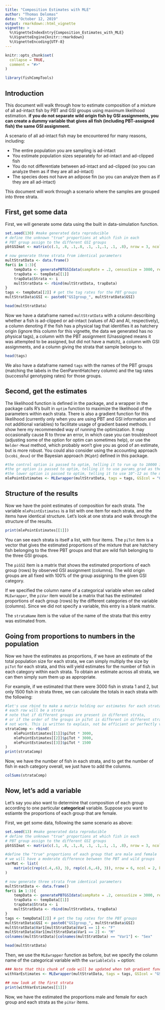 ```yaml
---
title: "Composition Estimates with MLE"
author: "Thomas Delomas"
date: "October 12, 2019"
output: rmarkdown::html_vignette
vignette: >
  %\VignetteIndexEntry{Composition_Estimates_with_MLE}
  %\VignetteEngine{knitr::rmarkdown}
  %\VignetteEncoding{UTF-8}
---
```


```r
knitr::opts_chunk$set(
  collapse = TRUE,
  comment = "#>"
)
```

```r
library(fishCompTools)
```

## Introduction
This document will walk through how to estimate composition of a mixture of all ad-intact fish by PBT and GSI groups using maximum likelihood estimation. **if you do not separate wild origin fish by GSI assignments, you can create a dummy variable that gives all fish  (including PBT-assigned fish) the same GSI assignment.**


A scenario of all ad-intact fish may be encountered for many reasons, including:

* The entire population you are sampling is ad-intact
* You estimate population sizes separately for ad-intact and ad-clipped fish
* You do not differentiate between ad-intact and ad-clipped (so you can analyze them as if they are all ad-intact)
* The species does not have an adipose fin (so you can analyze them as if they are all ad-intact)

This document will work through a scenario where the samples are grouped into three strata.

## First, get some data
First, we will generate some data using the built in data-simulation function.

```r
set.seed(130) #make generated data reproducible
# define the unknown "true" proportions at which fish in each
# PBT group assign to the different GSI groups
pbtGSImat <- matrix(c(.1, .8, .1,.8, .1, .1,.1, .1, .8), nrow = 3, ncol = 3, byrow = TRUE)

# now generate three strata from identical parameters
multStratData <- data.frame()
for(i in 1:3){
	tempData <- generatePBTGSIdata(sampRate = .2, censusSize = 3000, relSizePBTgroups = c(1,2,3), tagRates = c(.8, .85,.9), physTagRates = 0, true_clipped = 0, true_noclip_H = .4, true_wild = .6, relSizeGSIgroups = c(1,2,1), PBT_GSI_calls = pbtGSImat)
	trapData <- tempData[[1]]
	trapData$Strata <- i
	multStratData <- rbind(multStratData, trapData)
}
tags <- tempData[[2]] # get the tag rates for the PBT groups
multStratData$GSI <- paste0("GSIgroup_", multStratData$GSI)

head(multStratData)
```

Now we have a dataframe named `multStratData` with a column describing whether a fish is ad-clipped or ad-intact (values of AD and AI, respectively), a column denoting if the fish has a physical tag that identifies it as hatchery origin (ignore this column for this vignette, the data we generated has no physical tags), a column with the PBT assignment (Unassigned means it was attempted to be assigned, but did not have a match), a column with GSI assignments, and a column giving the strata that sample belongs to.

```r
head(tags)
```

We also have a dataframe named `tags` with the names of the PBT groups (matching the labels in the GenParentHatchery column) and the tag rates (successful genotyping rates) for those groups. 

## Second, get the estimates
The likelihood function is defined in the package, and a wrapper in the package calls R's built in `optim` function to maximize the likelihood of the parameters within each strata. There is also a gradient function for this likelihood (currently only when you are using PBT and GSI information and not additional variables) to facilitate usage of gradient based methods. I show here my recommended way of running the optimization. It may occasionally cause R to throw an error, in which case you can troubleshoot (adjusting some of the option for optim can sometimes help), or use the `Nelder-Mead` method, which probably won't give you as good of an estimate, but is more robust. You could also consider using the accounting approach (`scobi_deux`) or the Bayesian approach (`MCpbt`) defined in this package.


```r
#the control option is passed to optim, telling it to run up to 10000 iterations
#the gr option is passed to optim, telling it to use params_grad as the gradient function
#the lower option is passed to optim, telling it to use 10^-12 as the minimum value to try for any parameter
mlePointEstimates <- MLEwrapper(multStratData, tags = tags, GSIcol = "GSI", PBTcol = "GenParentHatchery", strataCol = "Strata", adFinCol = "AdClip", AI = TRUE, optimMethod = "L-BFGS-B", variableCols = NULL, gr = params_grad, lower=10^-12, control = list(maxit=10000))
```

## Structure of the results
Now we have the point estimates of composition for each strata. The variable `mlePointEstimates` is a list with one item for each strata, and the items have identical structure. Let's look at one strata and walk through the structure of the results.
```r
print(mlePointEstimates[[1]])
```

You can see each strata is itself a list, with four items. The `piTot` item is a vector that gives the estimated proportions of the mixture that are hatchery fish belonging to the three PBT groups and that are wild fish belonging to the three GSI groups.

The `piGSI` item is a matrix that shows the estimated proportions of each group (rows) by observed GSI assignment (columns). The wild origin groups are all fixed with 100% of the group assigning to the given GSI category. 

If we specified the column name of a categorical variable when we called `MLEwrapper`, the `piVar` item would be a matrix that has the estimated proportions of each group (rows) by the different categories of the variable (columns). Since we did not specify a variable, this entry is a blank matrix.

The `strataName` item is the value of the name of the strata that this entry was estimated from.

## Going from proportions to numbers in the population

Now we have the estimates as proportions, if we have an estimate of the total population size for each strata, we can simply multiply the size by `piTot` for each strata, and this will yield estimates for the number of fish in each category within each strata. To obtain an estimate across all strata, we can then simply sum them up as appropriate.

For example, if we estimated that there were 3000 fish in strata 1 and 2, but only 1500 fish in strata three, we can calculate the totals in each strata with the following:

```r
#let's use rbind to make a matrix holding our estimates for each strata
# each row will be a strata
# note that if different groups are present in different strata,
# or if the order of the groups in piTot is different in different strata, the below code will
# not work. This is written to explain, not be efficient or perfectly versatile.
strataComp <- rbind(
	mlePointEstimates[[1]]$piTot * 3000,
	mlePointEstimates[[2]]$piTot * 3000,
	mlePointEstimates[[3]]$piTot * 1500
)
print(strataComp)
```
Now, we have the number of fish in each strata, and to get the number of fish in each category overall, we just have to add the columns.

```r
colSums(strataComp)
```


## Now, let's add a variable

Let's say you also want to determine that composition of each group according to one particular **categorical** variable. Suppose you want to estiamte the proportions of each group that are female.

First, we get some data, following the same scenario as above:

```r
set.seed(13) #make generated data reproducible
# define the unknown "true" proportions at which fish in each
# PBT group assign to the different GSI groups
pbtGSImat <- matrix(c(.1, .8, .1,.8, .1, .1,.1, .1, .8), nrow = 3, ncol = 3, byrow = TRUE)

#define the "true" proportions of each group that are male and female
# we will have a moderate difference between the PBT and wild groups
varMat <- list(
	matrix(c(rep(c(.4,.6), 3), rep(c(.6,.4), 3)), nrow = 6, ncol = 2, byrow = TRUE)
)

# now generate three strata from identical parameters
multStratData <- data.frame()
for(i in 1:3){
	tempData <- generatePBTGSIdata(sampRate = .2, censusSize = 3000, relSizePBTgroups = c(1,2,3), tagRates = c(.8, .85,.9), physTagRates = 0, true_clipped = 0, true_noclip_H = .4, true_wild = .6, relSizeGSIgroups = c(1,2,1), PBT_GSI_calls = pbtGSImat, varMatList = varMat)
	trapData <- tempData[[1]]
	trapData$Strata <- i
	multStratData <- rbind(multStratData, trapData)
}
tags <- tempData[[2]] # get the tag rates for the PBT groups
multStratData$GSI <- paste0("GSIgroup_", multStratData$GSI)
multStratData$Var1[multStratData$Var1 == 1] <- "F"
multStratData$Var1[multStratData$Var1 == 2] <- "M"
colnames(multStratData)[colnames(multStratData) == "Var1"] <- "Sex"

head(multStratData)
```

Then, we use the `MLEwrapper` function as before, but we specify the column name of the categorical variable with the `variableCols = ` option:

```r
### Note that this chunk of code will be updated when teh gradient function including an additional variable is written
withVarEstimates <- MLEwrapper(multStratData, tags = tags, GSIcol = "GSI", PBTcol = "GenParentHatchery", strataCol = "Strata", adFinCol = "AdClip", AI = TRUE, optimMethod = "Nelder-Mead", variableCols = "Sex", control = list(maxit=5000))

## now look at the first strata
print(withVarEstimates[[1]])
```

Now, we have the estimated the proportions male and female for each group and each strata as the `piVar` items.

